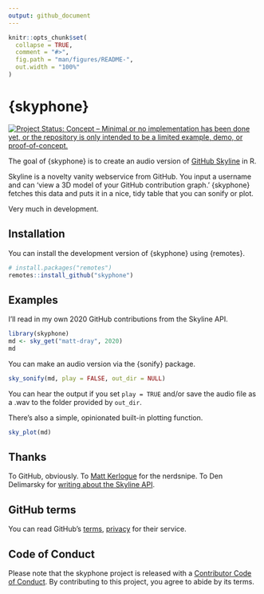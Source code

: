 ```yaml
---
output: github_document
---
```


<!-- README.md is generated from README.Rmd. Please edit that file -->

```r
knitr::opts_chunk$set(
  collapse = TRUE,
  comment = "#>",
  fig.path = "man/figures/README-",
  out.width = "100%"
)
```

# {skyphone}

<!-- badges: start -->
[![Project Status: Concept – Minimal or no implementation has been done
yet, or the repository is only intended to be a limited example, demo,
or
proof-of-concept.](https://www.repostatus.org/badges/latest/concept.svg)](https://www.repostatus.org/#concept)
<!-- badges: end -->

The goal of {skyphone} is to create an audio version of [GitHub Skyline](https://skyline.github.com/) in R.

Skyline is a novelty vanity webservice from GitHub. You input a username and can 'view a 3D model of your GitHub contribution graph.' {skyphone} fetches this data and puts it in a nice, tidy table that you can sonify or plot.

Very much in development.

## Installation

You can install the development version of {skyphone} using {remotes}.

```r
# install.packages("remotes")
remotes::install_github("skyphone")
```

## Examples

I'll read in my own 2020 GitHub contributions from the Skyline API.

```r
library(skyphone)
md <- sky_get("matt-dray", 2020)
md
```

You can make an audio version via the {sonify} package.

```r
sky_sonify(md, play = FALSE, out_dir = NULL)
```

You can hear the output if you set `play = TRUE` and/or save the audio file as a .wav to the folder provided by `out_dir`. 

There's also a simple, opinionated built-in plotting function.

```r
sky_plot(md)
```

## Thanks

To GitHub, obviously. To [Matt Kerlogue](https://www.github.com/mattkerlogue) for the nerdsnipe. To Den Delimarsky for [writing about the Skyline API](https://den.dev/blog/get-github-contributions-api/).

## GitHub terms

You can read GitHub's [terms](https://docs.github.com/en/github/site-policy/github-terms-of-service), [privacy](https://docs.github.com/en/github/site-policy/github-privacy-statement) for their service.

## Code of Conduct

Please note that the skyphone project is released with a [Contributor Code of Conduct](https://contributor-covenant.org/version/2/0/CODE_OF_CONDUCT.html). By contributing to this project, you agree to abide by its terms.
